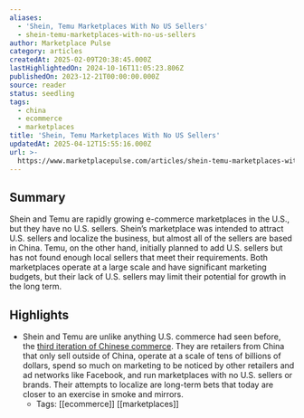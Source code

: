 ```yaml
---
aliases:
  - 'Shein, Temu Marketplaces With No US Sellers'
  - shein-temu-marketplaces-with-no-us-sellers
author: Marketplace Pulse
category: articles
createdAt: 2025-02-09T20:38:45.000Z
lastHighlightedOn: 2024-10-16T11:05:23.806Z
publishedOn: 2023-12-21T00:00:00.000Z
source: reader
status: seedling
tags:
  - china
  - ecommerce
  - marketplaces
title: 'Shein, Temu Marketplaces With No US Sellers'
updatedAt: 2025-04-12T15:55:16.000Z
url: >-
  https://www.marketplacepulse.com/articles/shein-temu-marketplaces-with-no-us-sellers
---
```

## Summary

Shein and Temu are rapidly growing e-commerce marketplaces in the U.S., but they have no U.S. sellers. Shein’s marketplace was intended to attract U.S. sellers and localize the business, but almost all of the sellers are based in China. Temu, on the other hand, initially planned to add U.S. sellers but has not found enough local sellers that meet their requirements. Both marketplaces operate at a large scale and have significant marketing budgets, but their lack of U.S. sellers may limit their potential for growth in the long term.

## Highlights

- Shein and Temu are unlike anything U.S. commerce had seen before, the [third iteration of Chinese commerce](https://www.marketplacepulse.com/articles/made-sold-and-marketed-by-china). They are retailers from China that only sell outside of China, operate at a scale of tens of billions of dollars, spend so much on marketing to be noticed by other retailers and ad networks like Facebook, and run marketplaces with no U.S. sellers or brands. Their attempts to localize are long-term bets that today are closer to an exercise in smoke and mirrors.
    - Tags: [[ecommerce]] [[marketplaces]]
